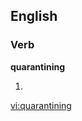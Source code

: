 
==English==

===Verb===
'''quarantining'''

# {{present participle of|[[quarantine]]}}

[[vi:quarantining]]